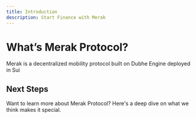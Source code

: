 ```yaml
---
title: Introduction
description: Start Finance with Merak
---
```


# What’s Merak Protocol?

Merak is a decentralized mobility protocol built on Dubhe Engine deployed in Sui


## Next Steps

Want to learn more about Merak Protocol? Here's a deep dive on what we think makes it special.
